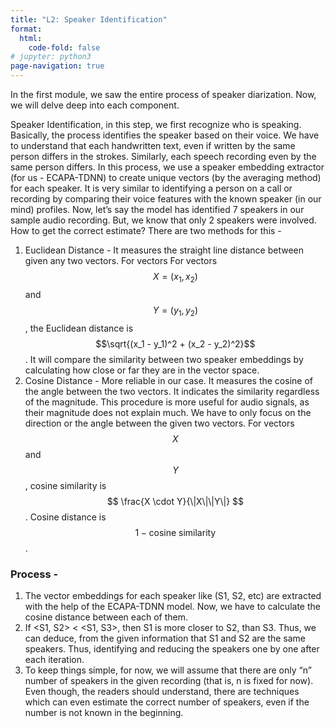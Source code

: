 ```yaml
---
title: "L2: Speaker Identification"
format:
  html:
    code-fold: false
# jupyter: python3
page-navigation: true
---
```


In the first module, we saw the entire process of speaker diarization. Now, we will delve deep into each component. 

Speaker Identification, in this step, we first recognize who is speaking. Basically, the process identifies the speaker based on their voice. We have to understand that each handwritten text, even if written by the same person differs in the strokes. Similarly, each speech recording even by the same person differs. In this process, we use a speaker embedding extractor (for us - ECAPA-TDNN) to create unique vectors (by the averaging method) for each speaker. It is very similar to identifying a person on a call or recording by comparing their voice features with the known speaker (in our mind) profiles. Now, let's say the model has identified 7 speakers in our sample audio recording. But, we know that only 2 speakers were involved. How to get the correct estimate? There are two methods for this - 

1. Euclidean Distance - It measures the straight line distance between given any two vectors. For vectors For vectors $$X = (x_1, x_2)$$ and $$Y = (y_1, y_2)$$, the Euclidean distance is $$\sqrt{(x_1 - y_1)^2 + (x_2 - y_2)^2}$$. It will compare the similarity between two speaker embeddings by calculating how close or far they are in the vector space. 
2. Cosine Distance - More reliable in our case. It measures the cosine of the angle between the two vectors. It indicates the similarity regardless of the magnitude. This procedure is more useful for audio signals, as their magnitude does not explain much. We have to only focus on the direction or the angle between the given two vectors. For vectors $$ X $$ and $$ Y $$, cosine similarity is $$ \frac{X \cdot Y}{\|X\|\|Y\|} $$. Cosine distance is $$ 1 - \text{cosine similarity} $$. 

### Process - 

1. The vector embeddings for each speaker like (S1, S2, etc) are extracted with the help of the ECAPA-TDNN model. Now, we have to calculate the cosine distance between each of them.
2. If <S1, S2> < <S1, S3>, then S1 is more closer to S2, than S3. Thus, we can deduce, from the given information that S1 and S2 are the same speakers. Thus, identifying and reducing the speakers one by one after each iteration. 
3. To keep things simple, for now, we will assume that there are only "n" number of speakers in the given recording (that is, n is fixed for now). Even though, the readers should understand, there are techniques which can even estimate the correct number of speakers, even if the number is not known in the beginning. 